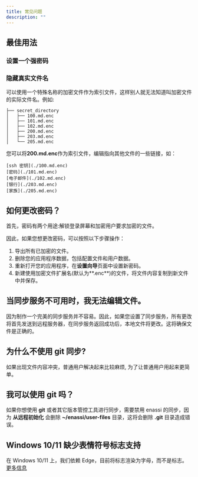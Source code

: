 ```yaml
---
title: 常见问题
description: ""
---
```


## 最佳用法

### 设置一个强密码

### 隐藏真实文件名

可以使用一个特殊名称的加密文件作为索引文件，这样别人就无法知道叫加密文件的实际文件名。例如:

```
├── secret_directory
│   ├── 100.md.enc
│   ├── 101.md.enc
│   ├── 102.md.enc
│   ├── 200.md.enc
│   ├── 203.md.enc
│   └── 205.md.enc
```

您可以将**200.md.enc**作为索引文件，编辑指向其他文件的一些链接，如：

```
[ssh 密钥](./100.md.enc)
[密码](./101.md.enc)
[电子邮件](./102.md.enc)
[银行](./203.md.enc)
[家族](./205.md.enc)
```

## 如何更改密码？

首先，密码有两个用途:解锁登录屏幕和加密用户要求加密的文件。

因此，如果您想更改密码，可以按照以下步骤操作：

1. 导出所有已加密的文件。
2. 删除您的应用程序数据，包括配置文件和用户数据。
3. 重新打开您的应用程序，在**设置向导**页面中设置新密码。
4. 新建使用加密文件扩展名(默认为**.enc**)的文件，将文件内容复制到新文件中并保存。

## 当同步服务不可用时，我无法编辑文件。

因为制作一个完美的同步服务并不容易。因此，如果您设置了同步服务，所有更改将首先发送到远程服务器，在同步服务返回成功后，本地文件将更改。这将确保文件是正确的。

## 为什么不使用 git 同步?

如果出现文件内容冲突，普通用户解决起来比较麻烦, 为了让普通用户用起来更简单。

## 我可以使用 git 吗？

如果你想使用 **git** 或者其它版本管控工具进行同步，需要禁用 enassi 的同步，因为 **从远程初始化** 会删除 **~/enassi/user-files** 目录，这将会删除 **.git** 目录造成错误。

## Windows 10/11 缺少表情符号标志支持

在 Windows 10/11 上，我们依赖 Edge，目前将标志渲染为字母，而不是标志。[更多信息](https://github.com/nolanlawson/emoji-picker-element/issues/269)
